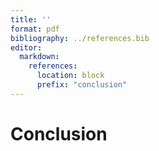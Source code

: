 ```yaml
---
title: ''
format: pdf
bibliography: ../references.bib
editor:
  markdown:
    references: 
      location: block
      prefix: "conclusion"
---
```


# Conclusion

